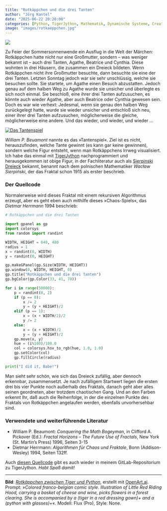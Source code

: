 ```yaml
---
title: "Rotkäppchen und die drei Tanten"
author: "Jörg Kantel"
date: "2025-06-22 20:20:00"
categories: [Python, TigerJython, Mathematik, Dynamische Systeme, Creative Coding]
image: "images/rotkaeppchen.jpg"
---
```


[![](images/rotkaeppchen-b.jpg)](https://www.flickr.com/photos/schockwellenreiter/54602929149/)

Zu Feier der Sommersonnenwende ein Ausflug in die Welt der Märchen: Rotkäppchen hatte nicht nur eine Großmutter, sondern -- was weniger bekannt ist -- auch drei Tanten, Agathe, Beatrice und Cynthia. Diese wohnten in drei Häusern, die zusammen ein Dreieck bildeten. Wenn Rotkäppchen nicht ihre Großmutter besuchte, dann besuchte sie eine der drei Tanten. Letzten Sonntag jedoch war sie sehr unschlüssig, welche sie besuchen sollte. Sie startete, um Agathe einen Besuch abzustatten. Jedoch genau auf dem halben Weg zu Agathe wurde sie unsicher und überlegte es sich noch einmal. Sie beschloß, eine ihrer drei Tanten aufzusuchen, es könnte auch wieder Agathe, aber auch Beatrice oder Cynthia gewesen sein. Doch es war wie verhext: Jedesmal, wenn sie genau den halben Weg zurückgelegt hatte, wurde sie wieder unsicher und entschloß sich neu, einer ihrer drei Tanten aufzusuchen, möglicherweise die gleiche, möglicherweise eine andere. Und das wieder, und wieder, und wieder …

[![Das Tantenspiel](images/rotkaeppchen-o.jpg)](https://www.flickr.com/photos/schockwellenreiter/54602847798/)

*William P. Beuamont* nannte es das »Tantenspiel«. Ziel ist es nicht, herauszufinden, welche Tante gewinnt (es kann gar keine gewinnen), sondern welche Figur entsteht, wenn man Rotkäppchens Irrweg visualisiert. Ich habe das einmal mit [TigerJython](http://cognitiones.kantel-chaos-team.de/programmierung/python/tigerjython.html) nachprogrammiert und herausgekommen ist obige Figur, in der Fachliteratur auch als [Sierpinski Dreieck](https://de.wikipedia.org/wiki/Sierpinski-Dreieck) bekannt, benannt nach dem polnischen Mathematiker *Wacław Sierpiński*, der das Fraktal schon 1915 als erster beschrieb.

### Der Quellcode

Normalerweise wird dieses Fraktal mit einem rekursiven Algorithmus erzeugt, aber es geht eben auch mithilfe dieses »Chaos-Spiels«, das *Dietmar Herrmann* 1994 beschrieb:

~~~python
# Rotkäppchen und die drei Tanten

import gpanel as gp
import colorsys
from random import randint

WIDTH, HEIGHT = 640, 480
radius = 1
x = randint(0, WIDTH)
y = randint(0, HEIGHT)

gp.makeGPanel(gp.Size(WIDTH, HEIGHT))
gp.window(0, WIDTH, HEIGHT, 0)
gp.title("Rotkäppchen und die drei Tanten")
gp.bgColor(gp.Color(33, 41, 70))

for i in range(50000):
    p = randint(0, 2)
    if (p == 0):
        x /= 2
        y = (y + HEIGHT)/2
    elif (p == 1):
        x = (x + WIDTH/2)/2
        y /= 2
    else:
        x = (x + WIDTH)/2
        y = (y + HEIGHT)/2
    gp.move(x, y)
    hue = (i%100)/100.0
    col = colorsys.hsv_to_rgb(hue, 1.0, 1.0)
    gp.setColor(col)
    gp.fillCircle(radius)

print("I did it, Babe!")
~~~

Man sieht sehr schön, wie sich das Dreieck zufällig, aber dennoch erkennbar, zusammensetzt. Je nach zufälligem Startwert liegen die ersten drei bis vier Punkte noch außerhalb des Fraktals, danach geht aber alles seinen geordneten, aber trotzdem chaotischen Gang. Und an den Farben erkennt Ihr, daß auch die Reihenfolge, in der die einzelnen Punkte des Fraktals von Rotkäppchen angelaufen werden, ebenfalls unvorhersehbar sind.

### Verwendete und weiterführende Literatur

- William P. Beaumont: *Conquering the Math Bogeyman*, in Clifford A. Pickover (Ed.): *Fractal Horizons – The Future Use of Fractals*, New York (St. Martin's Press) 1996, Seiten 3-15
- Dietmar Herrmann: *Algorithmen für Chaos und Fraktale*, Bonn (Addison-Wesley) 1994, Seiten 132ff.

Auch [diesen Quellcode](https://gitlab.com/kantel/tigerjython/-/blob/master/fraktale/rotkaeppchen.py) gibt es auch wieder in meinem GitLab-Repositorium zu TigerJython. *Habt Spaß damit!*

---

**Bild**: *[Rotkäppchen zwischen Tiger und Python](https://www.flickr.com/photos/schockwellenreiter/54602929149/)*, erstellt mit [OpenArt.ai](https://openart.ai/home). Prompt: »*Colored franco-belgian comic style. Illustration of Little Red Riding Hood, carrying a basket of cheese and wine, picks flowers in a forest clearing. She is accompanied by a (tiger in a red dressing gown)+ and a (python with glasses)+*«. Modell: Flux (Pro), Style: None.